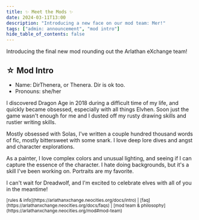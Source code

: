 ```yaml
---
title: ✨ Meet the Mods ✨
date: 2024-03-11T13:00
description: "Introducing a new face on our mod team: Mer!"
tags: ["admin: announcement", "mod intro"]
hide_table_of_contents: false
---
```


Introducing the final new mod rounding out the Arlathan eXchange team!

## ☆ Mod Intro

- Name: DirThenera, or Thenera. Dir is ok too.
- Pronouns: she/her

I discovered Dragon Age in 2018 during a difficult time of my life, and quickly
became obsessed, especially with all things Elvhen. Soon just the game wasn't
enough for me and I dusted off my rusty drawing skills and rustier writing
skills.

Mostly obsessed with Solas, I've written a couple hundred thousand words of fic,
mostly bittersweet with some snark. I love deep lore dives and angst and
character explorations.

As a painter, I love complex colors and unusual lighting, and seeing if I can
capture the essence of the character. I hate doing backgrounds, but it's a skill
I've been working on. Portraits are my favorite.

I can't wait for Dreadwolf, and I'm excited to celebrate elves with all of you
in the meantime!

<small>
  [rules &amp; info](https://arlathanxchange.neocities.org/docs/intro) |
  [faq](https://arlathanxchange.neocities.org/docs/faqs) | [mod team &amp;
  philosophy](https://arlathanxchange.neocities.org/mod#mod-team)
</small>
